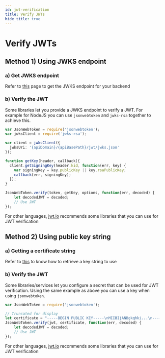 ```yaml
---
id: jwt-verification
title: Verify JWTs
hide_title: true
---
```


<!-- COPY DOCS -->
<!-- ./session/common-customizations/sessions/with-jwt/jwt-verification.mdx -->

# Verify JWTs

## Method 1) Using JWKS endpoint

### a) Get JWKS endpoint

Refer to [this](./get-jwks-and-issuer#jwks-url) page to get the JWKS endpoint for your backend

### b) Verify the JWT

Some libraries let you provide a JWKS endpoint to verify a JWT. For example for NodeJS you can use `jsonwebtoken` and `jwks-rsa` together to achieve this.

```ts
var JsonWebToken = require('jsonwebtoken');
var jwksClient = require('jwks-rsa');

var client = jwksClient({
  jwksUri: '{apiDomain}/{apiBasePath}/jwt/jwks.json'
});

function getKey(header, callback){
  client.getSigningKey(header.kid, function(err, key) {
    var signingKey = key.publicKey || key.rsaPublicKey;
    callback(err, signingKey);
  });
}

JsonWebToken.verify(token, getKey, options, function(err, decoded) {
    let decodedJWT = decoded;
    // Use JWT
});
```

For other languages, [jwt.io](https://jwt.io/libraries) recommends some libraries that you can use for JWT verification

## Method 2) Using public key string

### a) Getting a certificate string

Refer to [this](./get-public-key) to know how to retrieve a key string to use

### b) Verify the JWT

Some libraries/services let you configure a secret that can be used for JWT verification. Using the same example as above you can use a key when using `jsonwebtoken`.

```ts
var JsonWebToken = require('jsonwebtoken');

// Truncated for display
let certificate = "-----BEGIN PUBLIC KEY-----\nMIIBIjANBgkqhki...\n-----END PUBLIC KEY-----";
JsonWebToken.verify(jwt, certificate, function(err, decoded) {
    let decodedJWT = decoded;
    // Use JWT
});
```

For other languages, [jwt.io](https://jwt.io/libraries) recommends some libraries that you can use for JWT verification